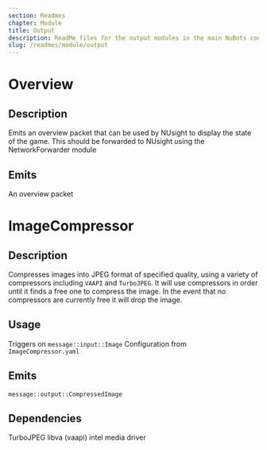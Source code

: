 ```yaml
---
section: Readmes
chapter: Module
title: Output
description: ReadMe files for the output modules in the main NuBots codebase
slug: /readmes/module/output
---
```


# Overview

## Description

Emits an overview packet that can be used by NUsight to display the state of the game.
This should be forwarded to NUsight using the NetworkForwarder module

## Emits

An overview packet

# ImageCompressor

## Description

Compresses images into JPEG format of specified quality, using a variety of compressors including `VAAPI` and `TurboJPEG`.
It will use compressors in order until it finds a free one to compress the image.
In the event that no compressors are currently free it will drop the image.

## Usage

Triggers on `message::input::Image`
Configuration from `ImageCompressor.yaml`

## Emits

`message::output::CompressedImage`

## Dependencies

TurboJPEG
libva (vaapi)
intel media driver
